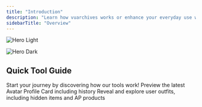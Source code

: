 ```yaml
---
title: "Introduction"
description: "Learn how vuarchives works or enhance your everyday use with our website"
sidebarTitle: "Overview"
---
```


<img
  className="block dark:hidden"
  src="/images/vuarchives-motto.gif"
  alt="Hero Light"
/>

<img
  className="hidden dark:block"
  src="https://i.imgur.com/xm0kKda.gif"
  alt="Hero Dark"
/>

## Quick Tool Guide

Start your journey by discovering how our tools work!
<CardGroup cols={2}>
  <Card title="Avatar Profile Card Search" icon="id-card" iconType="solid" href="https://mintlify.com/docs/quickstart">
    Preview the latest Avatar Profile Card including history
  </Card>
  <Card title="Avatar Outfits Search" icon="eye-slash" iconType="solid" href="https://mintlify.com/docs/development">
    Reveal and explore user outfits, including hidden items and AP products
  </Card>
</CardGroup>